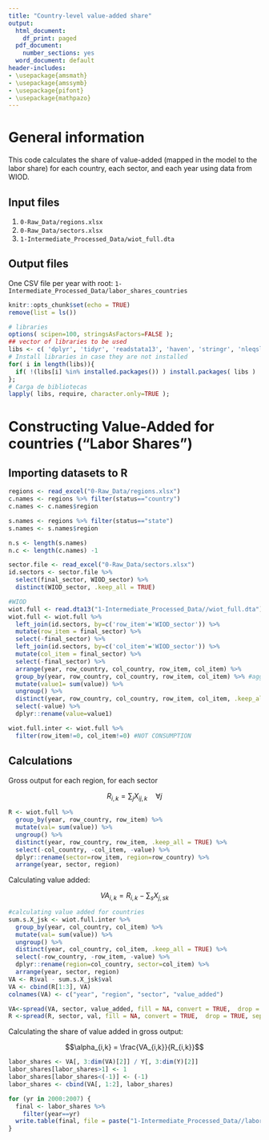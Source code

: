 ```yaml
---
title: "Country-level value-added share"
output:
  html_document:
    df_print: paged
  pdf_document:
    number_sections: yes
  word_document: default
header-includes:
- \usepackage{amsmath}
- \usepackage{amssymb}
- \usepackage{pifont}
- \usepackage{mathpazo}
---
```


# General information

This code calculates the share of value-added (mapped in the model to the labor share) for each country, each sector, and each year using data from WIOD. 

## Input files

1. `0-Raw_Data/regions.xlsx`
2. `0-Raw_Data/sectors.xlsx`
3. `1-Intermediate_Processed_Data/wiot_full.dta`

## Output files

One CSV file per year with root: `1-Intermediate_Processed_Data/labor_shares_countries`

```r
knitr::opts_chunk$set(echo = TRUE)
remove(list = ls())
```

```r
# libraries
options( scipen=100, stringsAsFactors=FALSE );
## vector of libraries to be used
libs <- c( 'dplyr', 'tidyr', 'readstata13', 'haven', 'stringr', 'nleqslv', 'gdata', 'Statamarkdown', 'readxl', 'reshape2');
# Install libraries in case they are not installed
for( i in length(libs)){
  if( !(libs[i] %in% installed.packages()) ) install.packages( libs )
};
# Carga de bibliotecas
lapply( libs, require, character.only=TRUE );
```


# Constructing Value-Added for countries ("Labor Shares")

## Importing datasets to R
```r
regions <- read_excel("0-Raw_Data/regions.xlsx")
c.names <- regions %>% filter(status=="country")
c.names <- c.names$region

s.names <- regions %>% filter(status=="state") 
s.names <- s.names$region

n.s <- length(s.names)
n.c <- length(c.names) -1

sector.file <- read_excel("0-Raw_Data/sectors.xlsx")
id.sectors <- sector.file %>% 
  select(final_sector, WIOD_sector) %>%
  distinct(WIOD_sector, .keep_all = TRUE)

#WIOD
wiot.full <- read.dta13("1-Intermediate_Processed_Data//wiot_full.dta")
wiot.full <- wiot.full %>%
  left_join(id.sectors, by=c('row_item'='WIOD_sector')) %>%
  mutate(row_item = final_sector) %>%
  select(-final_sector) %>%
  left_join(id.sectors, by=c('col_item'='WIOD_sector')) %>%
  mutate(col_item = final_sector) %>%
  select(-final_sector) %>%
  arrange(year, row_country, col_country, row_item, col_item) %>%
  group_by(year, row_country, col_country, row_item, col_item) %>% #aggregating repeated r-c sequence
  mutate(value1= sum(value)) %>%
  ungroup() %>%
  distinct(year, row_country, col_country, row_item, col_item, .keep_all = TRUE) %>%
  select(-value) %>%
  dplyr::rename(value=value1)

wiot.full.inter <- wiot.full %>%
  filter(row_item!=0, col_item!=0) #NOT CONSUMPTION
```

## Calculations

Gross output for each region, for each sector

$$R_{i,k}= \sum_j X_{ij,k} \quad \forall j$$

```r
R <- wiot.full %>%
  group_by(year, row_country, row_item) %>%
  mutate(val= sum(value)) %>%
  ungroup() %>%
  distinct(year, row_country, row_item, .keep_all = TRUE) %>%
  select(-col_country, -col_item, -value) %>%
  dplyr::rename(sector=row_item, region=row_country) %>%
  arrange(year, sector, region)

```

Calculating value added:

$$VA_{i,k}= R_{i,k}- \sum_s X_{j,sk} $$
```r
#calculating value added for countries
sum.s.X_jsk <- wiot.full.inter %>%
  group_by(year, col_country, col_item) %>%
  mutate(val= sum(value)) %>%
  ungroup() %>%
  distinct(year, col_country, col_item, .keep_all = TRUE) %>%
  select(-row_country, -row_item, -value) %>%
  dplyr::rename(region=col_country, sector=col_item) %>%
  arrange(year, sector, region)
VA <- R$val - sum.s.X_jsk$val
VA <- cbind(R[1:3], VA)
colnames(VA) <- c("year", "region", "sector", "value_added")

VA<-spread(VA, sector, value_added, fill = NA, convert = TRUE,  drop = TRUE, sep = NULL)
R <-spread(R, sector, val, fill = NA, convert = TRUE,  drop = TRUE, sep = NULL)
```

Calculating the share of value added in gross output:

$$\alpha_{i,k} = \frac{VA_{i,k}}{R_{i,k}}$$
```r
labor_shares <- VA[, 3:dim(VA)[2]] / Y[, 3:dim(Y)[2]]
labor_shares[labor_shares>1] <- 1
labor_shares[labor_shares<(-1)] <- (-1)
labor_shares <- cbind(VA[, 1:2], labor_shares)

for (yr in 2000:2007) {
  final <- labor_shares %>%
    filter(year==yr)
  write.table(final, file = paste("1-Intermediate_Processed_Data//labor_shares_countries", yr, ".csv", sep=""), sep = ",", row.names = FALSE)
}


```
